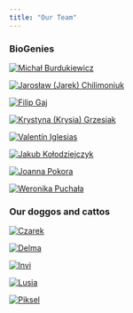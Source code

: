 ```yaml
---
title: "Our Team"
---
```


### BioGenies
::: {layout-ncol=4}
[![Michał Burdukiewicz](fig/ppl/mb.jpeg "Michał Burdukiewicz"){}]()

[![Jarosław (Jarek) Chilimoniuk](fig/ppl/jc.png "Jarosław (Jarek) Chilimoniuk"){}]()

[![Filip Gaj](fig/ppl/fg.jpeg "Filip Gaj"){}]()

[![Krystyna (Krysia) Grzesiak](fig/ppl/kg.jpeg "Krystyna (Krysia) Grzesiak with Czarek"){}]()

[![Valentín Iglesias](fig/ppl/vi.png "Valentín Iglesias"){}]()

[![Jakub Kołodziejczyk](fig/ppl/jk.jpeg "Jakub Kołodziejczyk"){}]()

[![Joanna Pokora](fig/ppl/jp.jpeg "Joanna Pokora"){}]()

[![Weronika Puchała](fig/ppl/wp.png "Weronika Puchała with Lusia"){}]()

:::

### Our doggos and cattos
::: {layout-ncol=4}
[![Czarek](fig/ppl/Czarson.jpeg "Climbing dog"){}]()

[![Delma](fig/ppl/Delma.jpeg "Cuddly dog"){}]()

[![Invi](fig/ppl/invi.jpg "Tiny dog"){}]()

[![Lusia](fig/ppl/Lusia.jpeg "Sleepy dog"){}]()

[![Piksel](fig/ppl/piksel.jpeg "Hot dog"){}]()
:::
